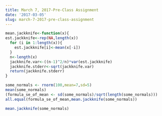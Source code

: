 ```yaml
---
title: March 7, 2017-Pre-Class Assignment
date: '2017-03-05'
slug: march-7-2017-pre-class-assignment
---
```

```r
mean.jackknife<-function(x){
est.jackknife<-rep(NA,length(x))  
  for (i in 1:length(x)){
    est.jackknife[i]<-mean(x[-i])
  } 
  n<-length(x)
  jackknife.var<-((n-1)^2/n)*var(est.jackknife)
  jackknife.stderr<-sqrt(jackknife.var)
  return(jackknife.stderr) 
}
```


```r
some_normals <- rnorm(100,mean=7,sd=5)
mean(some_normals)
(formula_se_of_mean <- sd(some_normals)/sqrt(length(some_normals)))
all.equal(formula_se_of_mean,mean.jackknife(some_normals))

mean.jackknife(some_normals)
```
